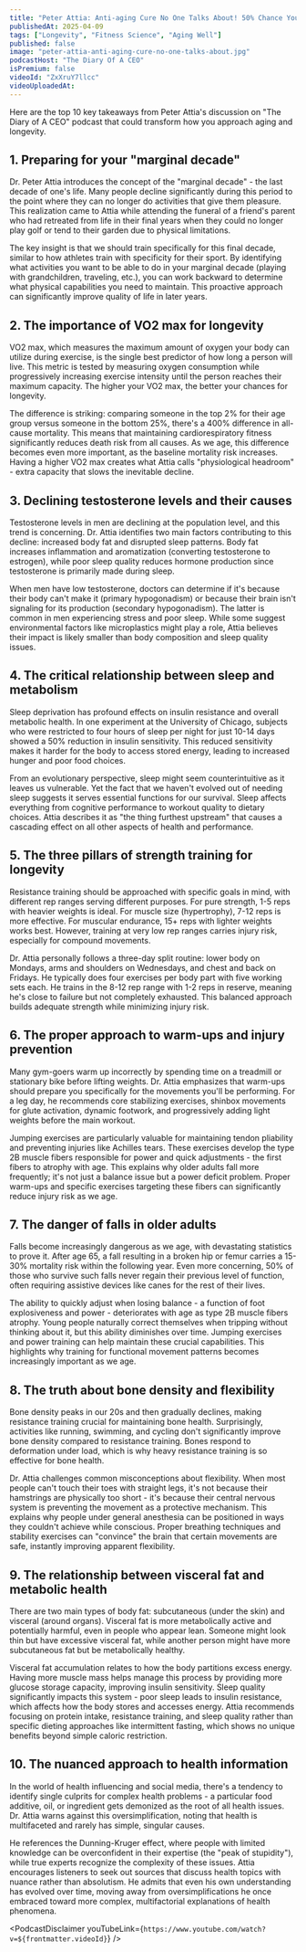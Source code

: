 ```yaml
---
title: "Peter Attia: Anti-aging Cure No One Talks About! 50% Chance You’ll Die In A Year If This Happens!"
publishedAt: 2025-04-09
tags: ["Longevity", "Fitness Science", "Aging Well"]
published: false
image: "peter-attia-anti-aging-cure-no-one-talks-about.jpg"
podcastHost: "The Diary Of A CEO"
isPremium: false
videoId: "ZxXruY7llcc"
videoUploadedAt:
---
```



<PodcastSummaryPageLayout frontmatter={frontmatter}>

Here are the top 10 key takeaways from Peter Attia's discussion on "The Diary of A CEO" podcast that could transform how you approach aging and longevity.

## 1. Preparing for your "marginal decade"

Dr. Peter Attia introduces the concept of the "marginal decade" - the last decade of one's life. Many people decline significantly during this period to the point where they can no longer do activities that give them pleasure. This realization came to Attia while attending the funeral of a friend's parent who had retreated from life in their final years when they could no longer play golf or tend to their garden due to physical limitations.

The key insight is that we should train specifically for this final decade, similar to how athletes train with specificity for their sport. By identifying what activities you want to be able to do in your marginal decade (playing with grandchildren, traveling, etc.), you can work backward to determine what physical capabilities you need to maintain. This proactive approach can significantly improve quality of life in later years.

## 2. The importance of VO2 max for longevity

VO2 max, which measures the maximum amount of oxygen your body can utilize during exercise, is the single best predictor of how long a person will live. This metric is tested by measuring oxygen consumption while progressively increasing exercise intensity until the person reaches their maximum capacity. The higher your VO2 max, the better your chances for longevity.

The difference is striking: comparing someone in the top 2% for their age group versus someone in the bottom 25%, there's a 400% difference in all-cause mortality. This means that maintaining cardiorespiratory fitness significantly reduces death risk from all causes. As we age, this difference becomes even more important, as the baseline mortality risk increases. Having a higher VO2 max creates what Attia calls "physiological headroom" - extra capacity that slows the inevitable decline.

## 3. Declining testosterone levels and their causes

Testosterone levels in men are declining at the population level, and this trend is concerning. Dr. Attia identifies two main factors contributing to this decline: increased body fat and disrupted sleep patterns. Body fat increases inflammation and aromatization (converting testosterone to estrogen), while poor sleep quality reduces hormone production since testosterone is primarily made during sleep.

When men have low testosterone, doctors can determine if it's because their body can't make it (primary hypogonadism) or because their brain isn't signaling for its production (secondary hypogonadism). The latter is common in men experiencing stress and poor sleep. While some suggest environmental factors like microplastics might play a role, Attia believes their impact is likely smaller than body composition and sleep quality issues.

## 4. The critical relationship between sleep and metabolism

Sleep deprivation has profound effects on insulin resistance and overall metabolic health. In one experiment at the University of Chicago, subjects who were restricted to four hours of sleep per night for just 10-14 days showed a 50% reduction in insulin sensitivity. This reduced sensitivity makes it harder for the body to access stored energy, leading to increased hunger and poor food choices.

From an evolutionary perspective, sleep might seem counterintuitive as it leaves us vulnerable. Yet the fact that we haven't evolved out of needing sleep suggests it serves essential functions for our survival. Sleep affects everything from cognitive performance to workout quality to dietary choices. Attia describes it as "the thing furthest upstream" that causes a cascading effect on all other aspects of health and performance.

## 5. The three pillars of strength training for longevity

Resistance training should be approached with specific goals in mind, with different rep ranges serving different purposes. For pure strength, 1-5 reps with heavier weights is ideal. For muscle size (hypertrophy), 7-12 reps is more effective. For muscular endurance, 15+ reps with lighter weights works best. However, training at very low rep ranges carries injury risk, especially for compound movements.

Dr. Attia personally follows a three-day split routine: lower body on Mondays, arms and shoulders on Wednesdays, and chest and back on Fridays. He typically does four exercises per body part with five working sets each. He trains in the 8-12 rep range with 1-2 reps in reserve, meaning he's close to failure but not completely exhausted. This balanced approach builds adequate strength while minimizing injury risk.

## 6. The proper approach to warm-ups and injury prevention

Many gym-goers warm up incorrectly by spending time on a treadmill or stationary bike before lifting weights. Dr. Attia emphasizes that warm-ups should prepare you specifically for the movements you'll be performing. For a leg day, he recommends core stabilizing exercises, shinbox movements for glute activation, dynamic footwork, and progressively adding light weights before the main workout.

Jumping exercises are particularly valuable for maintaining tendon pliability and preventing injuries like Achilles tears. These exercises develop the type 2B muscle fibers responsible for power and quick adjustments - the first fibers to atrophy with age. This explains why older adults fall more frequently; it's not just a balance issue but a power deficit problem. Proper warm-ups and specific exercises targeting these fibers can significantly reduce injury risk as we age.

## 7. The danger of falls in older adults

Falls become increasingly dangerous as we age, with devastating statistics to prove it. After age 65, a fall resulting in a broken hip or femur carries a 15-30% mortality risk within the following year. Even more concerning, 50% of those who survive such falls never regain their previous level of function, often requiring assistive devices like canes for the rest of their lives.

The ability to quickly adjust when losing balance - a function of foot explosiveness and power - deteriorates with age as type 2B muscle fibers atrophy. Young people naturally correct themselves when tripping without thinking about it, but this ability diminishes over time. Jumping exercises and power training can help maintain these crucial capabilities. This highlights why training for functional movement patterns becomes increasingly important as we age.

## 8. The truth about bone density and flexibility

Bone density peaks in our 20s and then gradually declines, making resistance training crucial for maintaining bone health. Surprisingly, activities like running, swimming, and cycling don't significantly improve bone density compared to resistance training. Bones respond to deformation under load, which is why heavy resistance training is so effective for bone health.

Dr. Attia challenges common misconceptions about flexibility. When most people can't touch their toes with straight legs, it's not because their hamstrings are physically too short - it's because their central nervous system is preventing the movement as a protective mechanism. This explains why people under general anesthesia can be positioned in ways they couldn't achieve while conscious. Proper breathing techniques and stability exercises can "convince" the brain that certain movements are safe, instantly improving apparent flexibility.

## 9. The relationship between visceral fat and metabolic health

There are two main types of body fat: subcutaneous (under the skin) and visceral (around organs). Visceral fat is more metabolically active and potentially harmful, even in people who appear lean. Someone might look thin but have excessive visceral fat, while another person might have more subcutaneous fat but be metabolically healthy.

Visceral fat accumulation relates to how the body partitions excess energy. Having more muscle mass helps manage this process by providing more glucose storage capacity, improving insulin sensitivity. Sleep quality significantly impacts this system - poor sleep leads to insulin resistance, which affects how the body stores and accesses energy. Attia recommends focusing on protein intake, resistance training, and sleep quality rather than specific dieting approaches like intermittent fasting, which shows no unique benefits beyond simple caloric restriction.

## 10. The nuanced approach to health information

In the world of health influencing and social media, there's a tendency to identify single culprits for complex health problems - a particular food additive, oil, or ingredient gets demonized as the root of all health issues. Dr. Attia warns against this oversimplification, noting that health is multifaceted and rarely has simple, singular causes.

He references the Dunning-Kruger effect, where people with limited knowledge can be overconfident in their expertise (the "peak of stupidity"), while true experts recognize the complexity of these issues. Attia encourages listeners to seek out sources that discuss health topics with nuance rather than absolutism. He admits that even his own understanding has evolved over time, moving away from oversimplifications he once embraced toward more complex, multifactorial explanations of health phenomena.

<PodcastDisclaimer
  youTubeLink={`https://www.youtube.com/watch?v=${frontmatter.videoId}`}
/>

</PodcastSummaryPageLayout>

